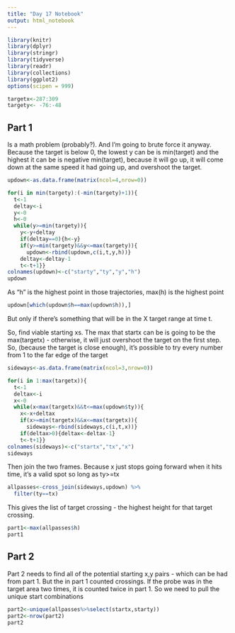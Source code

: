```yaml
---
title: "Day 17 Notebook"
output: html_notebook
---
```


```r
library(knitr)
library(dplyr)
library(stringr)
library(tidyverse)
library(readr)
library(collections)
library(ggplot2)
options(scipen = 999)
```

```r
targetx<-287:309
targety<- -76:-48
```

## Part 1
Is a math problem (probably?).
And I'm going to brute force it anyway.
Because the target is below 0, the lowest y can be is min(target) and the highest it can be is negative min(target), because it will go up, it will come down at the same speed it had going up, and overshoot the target.

```r
updown<-as.data.frame(matrix(ncol=4,nrow=0))

for(i in min(targety):(-min(targety)+1)){
  t<-1
  deltay<-i
  y<-0
  h<-0
  while(y>=min(targety)){
    y<-y+deltay
    if(deltay==0){h<-y}
    if(y>=min(targety)&&y<=max(targety)){
      updown<-rbind(updown,c(i,t,y,h))}
    deltay<-deltay-1
    t<-t+1}}
colnames(updown)<-c("starty","ty","y","h")
updown
```

As "h" is the highest point in those trajectories, max(h) is the highest point
```r
updown[which(updown$h==max(updown$h)),]
```
But only if there's something that will be in the X target range at time t.

So, find viable starting xs.
The max that startx can be is going to be the max(targetx) - otherwise, it will just overshoot the target on the first step.
So, (because the target is close enough), it's possible to try every number from 1 to the far edge of the target

```r
sideways<-as.data.frame(matrix(ncol=3,nrow=0))

for(i in 1:max(targetx)){
  t<-1
  deltax<-i
  x<-0
  while(x<max(targetx)&&t<=max(updown$ty)){
    x<-x+deltax
    if(x>=min(targetx)&&x<=max(targetx)){
      sideways<-rbind(sideways,c(i,t,x))}
    if(deltax>0){deltax<-deltax-1}
    t<-t+1}}
colnames(sideways)<-c("startx","tx","x")
sideways
```

Then join the two frames.  Because x just stops going forward when it hits time, it's a valid spot so long as ty>=tx

```r
allpasses<-cross_join(sideways,updown) %>% 
  filter(ty==tx)
```
This gives the list of target crossing - the highest height for that target crossing.

```r
part1<-max(allpasses$h)
part1
```

## Part 2
Part 2 needs to find all of the potential starting x,y pairs - which can be had from part 1.  But the in part 1 counted crossings.  If the probe was in the target area two times, it is counted twice in part 1.  So we need to pull the unique start combinations
```r
part2<-unique(allpasses%>%select(startx,starty))
part2<-nrow(part2)
part2
```


